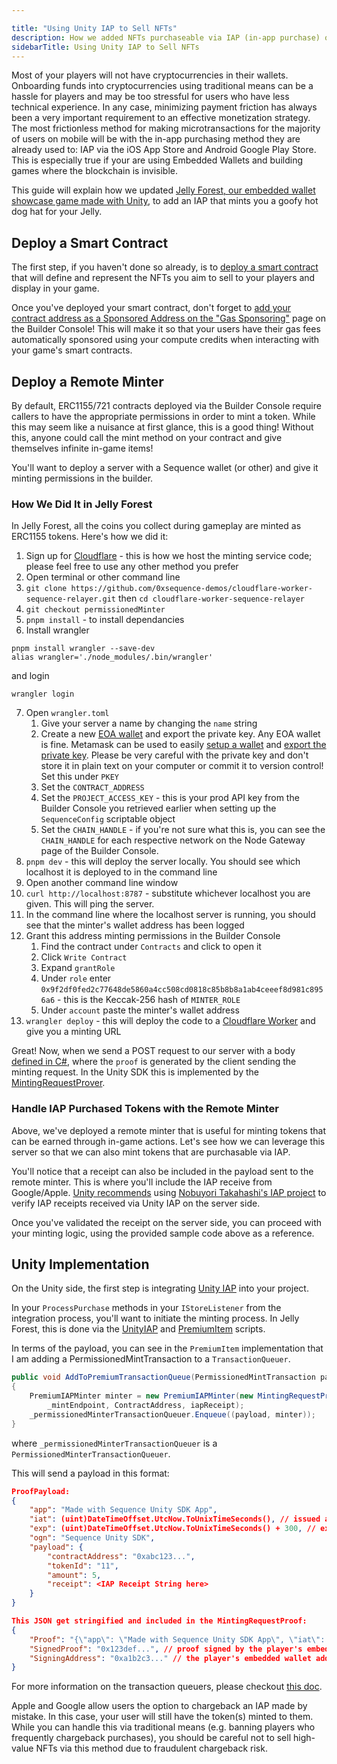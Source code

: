 ---

title: "Using Unity IAP to Sell NFTs"
description: How we added NFTs purchaseable via IAP (in-app purchase) on the iOS App Store and Google Play Store to Jelly Forest and how you can do something similar in your own games
sidebarTitle: Using Unity IAP to Sell NFTs
---



Most of your players will not have cryptocurrencies in their wallets. Onboarding funds into cryptocurrencies using traditional means can be a hassle for players and may be too stressful for users who have less technical experience. In any case, minimizing payment friction has always been a very important requirement to an effective monetization strategy. The most frictionless method for making microtransactions for the majority of users on mobile will be with the in-app purchasing method they are already used to: IAP via the iOS App Store and Android Google Play Store. This is especially true if your are using Embedded Wallets and building games where the blockchain is invisible.

This guide will explain how we updated [Jelly Forest, our embedded wallet showcase game made with Unity](/guides/jelly-forest-unity-guide), to add an IAP that mints you a goofy hot dog hat for your Jelly.

## Deploy a Smart Contract

The first step, if you haven't done so already, is to [deploy a smart contract](/solutions/collectibles/contracts/deploy-an-item-collection) that will define and represent the NFTs you aim to sell to your players and display in your game.

Once you've deployed your smart contract, don't forget to [add your contract address as a Sponsored Address on the "Gas Sponsoring"](/solutions/builder/gas-tank#gas-tank-in-builder) page on the Builder Console! This will make it so that your users have their gas fees automatically sponsored using your compute credits when interacting with your game's smart contracts.

## Deploy a Remote Minter

By default, ERC1155/721 contracts deployed via the Builder Console require callers to have the appropriate permissions in order to mint a token. While this may seem like a nuisance at first glance, this is a good thing! Without this, anyone could call the mint method on your contract and give themselves infinite in-game items!

You'll want to deploy a server with a Sequence wallet (or other) and give it minting permissions in the builder.

### How We Did It in Jelly Forest

In Jelly Forest, all the coins you collect during gameplay are minted as ERC1155 tokens. Here's how we did it:

1. Sign up for [Cloudflare](https://www.cloudflare.com/) - this is how we host the minting service code; please feel free to use any other method you prefer
2. Open terminal or other command line
3. `git clone https://github.com/0xsequence-demos/cloudflare-worker-sequence-relayer.git` then `cd cloudflare-worker-sequence-relayer`
4. `git checkout permissionedMinter`
5. `pnpm install` - to install dependancies
6. Install wrangler

```
pnpm install wrangler --save-dev
alias wrangler='./node_modules/.bin/wrangler'
```

and login

```
wrangler login
```

7. Open `wrangler.toml`
   1. Give your server a name by changing the `name` string
   2. Create a new [EOA wallet](https://ethereum.stackexchange.com/questions/5828/what-is-an-eoa-account) and export the private key. Any EOA wallet is fine. Metamask can be used to easily [setup a wallet](https://support.metamask.io/hc/en-us/articles/360015489531-Getting-started-with-MetaMask) and [export the private key](https://support.metamask.io/hc/en-us/articles/360015289632-How-to-export-an-account-s-private-key). Please be very careful with the private key and don't store it in plain text on your computer or commit it to version control! Set this under `PKEY`
   3. Set the `CONTRACT_ADDRESS`
   4. Set the `PROJECT_ACCESS_KEY` - this is your prod API key from the Builder Console you retrieved earlier when setting up the `SequenceConfig` scriptable object
   5. Set the `CHAIN_HANDLE` - if you're not sure what this is, you can see the `CHAIN_HANDLE` for each respective network on the Node Gateway page of the Builder Console.
8. `pnpm dev` - this will deploy the server locally. You should see which localhost it is deployed to in the command line
9. Open another command line window
10. `curl http://localhost:8787` - substitute whichever localhost you are given. This will ping the server.
11. In the command line where the localhost server is running, you should see that the minter's wallet address has been logged
12. Grant this address minting permissions in the Builder Console
    1. Find the contract under `Contracts` and click to open it
    2. Click `Write Contract`
    3. Expand `grantRole`
    4. Under `role` enter `0x9f2df0fed2c77648de5860a4cc508cd0818c85b8b8a1ab4ceeef8d981c8956a6` - this is the Keccak-256 hash of `MINTER_ROLE`
    5. Under `account` paste the minter's wallet address
13. `wrangler deploy` - this will deploy the code to a [Cloudflare Worker](https://developers.cloudflare.com/workers/) and give you a minting URL

Great! Now, when we send a POST request to our server with a body [defined in C#](https://github.com/0xsequence/sequence-unity/blob/master/Packages/Sequence-Unity/Sequence/SequenceSDK/Relayer/MintingRequestProver.cs#L103), where the `proof` is generated by the client sending the minting request. In the Unity SDK this is implemented by the [MintingRequestProver](https://github.com/0xsequence/sequence-unity/blob/master/Packages/Sequence-Unity/Sequence/SequenceSDK/Relayer/MintingRequestProver.cs#L27).

### Handle IAP Purchased Tokens with the Remote Minter

Above, we've deployed a remote minter that is useful for minting tokens that can be earned through in-game actions. Let's see how we can leverage this server so that we can also mint tokens that are purchasable via IAP.

You'll notice that a receipt can also be included in the payload sent to the remote minter. This is where you'll include the IAP receive from Google/Apple. [Unity recommends](https://docs.unity3d.com/Packages/com.unity.purchasing@4.0/manual/BackendReceiptValidation.html) using [Nobuyori Takahashi's IAP project](https://github.com/voltrue2/in-app-purchase) to verify IAP receipts received via Unity IAP on the server side.

Once you've validated the receipt on the server side, you can proceed with your minting logic, using the provided sample code above as a reference.

## Unity Implementation

On the Unity side, the first step is integrating [Unity IAP](https://docs.unity3d.com/Manual/UnityIAP.html) into your project.

In your `ProcessPurchase` methods in your `IStoreListener` from the integration process, you'll want to initiate the minting process. In Jelly Forest, this is done via the [UnityIAP](https://github.com/0xsequence/sequence-unity-demo/blob/JellyForest/Scripts/UnityIAP.cs) and [PremiumItem](https://github.com/0xsequence/sequence-unity-demo/blob/JellyForest/Scripts/Items/PremiumItem.cs) scripts.

In terms of the payload, you can see in the `PremiumItem` implementation that I am adding a PermissionedMintTransaction to a `TransactionQueuer`.

```csharp
public void AddToPremiumTransactionQueue(PermissionedMintTransaction payload, string iapReceipt)
{
    PremiumIAPMinter minter = new PremiumIAPMinter(new MintingRequestProver(Wallet, Chain),
        _mintEndpoint, ContractAddress, iapReceipt);
    _permissionedMinterTransactionQueuer.Enqueue((payload, minter));
}
```
where `_permissionedMinterTransactionQueuer` is a `PermissionedMinterTransactionQueuer`.

This will send a payload in this format:

```json
ProofPayload: 
{
    "app": "Made with Sequence Unity SDK App",
    "iat": (uint)DateTimeOffset.UtcNow.ToUnixTimeSeconds(), // issued at time 
    "exp": (uint)DateTimeOffset.UtcNow.ToUnixTimeSeconds() + 300, // expiry time 
    "ogn": "Sequence Unity SDK",
    "payload": {
        "contractAddress": "0xabc123...",
        "tokenId": "11",
        "amount": 5,
        "receipt": <IAP Receipt String here>
    }
}

This JSON get stringified and included in the MintingRequestProof:
{
    "Proof": "{\"app\": \"Made with Sequence Unity SDK App\", \"iat\": ...}",
    "SignedProof": "0x123def...", // proof signed by the player's embedded wallet
    "SigningAddress": "0xa1b2c3..." // the player's embedded wallet address
}
```

For more information on the transaction queuers, please checkout [this doc](/sdk/unity/power/write-to-blockchain#transaction-queuers).

<Warning>
Apple and Google allow users the option to chargeback an IAP made by mistake. In this case, your user will still have the token(s) minted to them. While you can handle this via traditional means (e.g. banning players who frequently chargeback purchases), you should be careful not to sell high-value NFTs via this method due to fraudulent chargeback risk.
</Warning>

